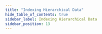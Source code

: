 ```yaml
---
title: "Indexing Hierarchical Data"
hide_table_of_contents: true
sidebar_label: Indexing Hierarchical Data
sidebar_position: 13
---
```





<LanguageSwitcher supportedLanguages={supportedLanguages} />

<LanguageContent language="java">
   <IndexingHierarchicalDataJava />
</LanguageContent>

<LanguageContent language="csharp">
   <IndexingHierarchicalDataCsharp />
</LanguageContent>

<LanguageContent language="python">
   <IndexingHierarchicalDataPython />
</LanguageContent>

<LanguageContent language="php">
   <IndexingHierarchicalDataPhp />
</LanguageContent>

<LanguageContent language="nodejs">
   <IndexingHierarchicalDataNodejs />
</LanguageContent>


<!---
### Indexes
- [Indexing Basics](../indexes/indexing-basics)
- [Indexing Related Documents](../indexes/indexing-related-documents)
- [Indexing Spatial Data](../indexes/indexing-spatial-data)
- [Indexing Polymorphic Data](../indexes/indexing-polymorphic-data)

### Querying
- [Basics](../indexes/querying/query-index)
- [Query Overview](../client-api/session/querying/how-to-query)


-->